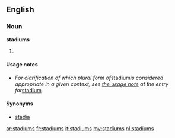 ==English==

===Noun===
'''stadiums''' {{p}}

# {{plural of|[[stadium#English|stadium]]}}

====Usage notes====
* ''For clarification of which plural form of ''stadium'' is considered appropriate in a given context, see [[stadium#Usage notes|the usage note]] at the entry for ''[[stadium]]''.''

====Synonyms====
* {{sense|plural form of stadium}} [[stadia]]

[[ar:stadiums]]
[[fr:stadiums]]
[[it:stadiums]]
[[my:stadiums]]
[[nl:stadiums]]